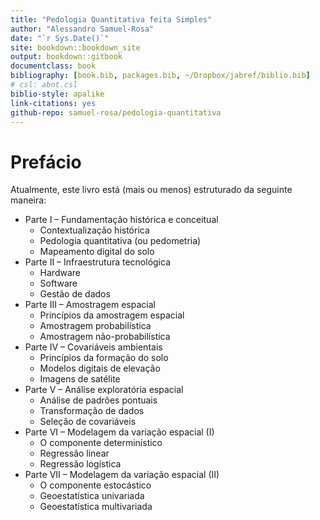 ```yaml
--- 
title: "Pedologia Quantitativa feita Simples"
author: "Alessandro Samuel-Rosa"
date: "`r Sys.Date()`"
site: bookdown::bookdown_site
output: bookdown::gitbook
documentclass: book
bibliography: [book.bib, packages.bib, ~/Dropbox/jabref/biblio.bib]
# csl: abnt.csl
biblio-style: apalike
link-citations: yes
github-repo: samuel-rosa/pedologia-quantitativa
---
```


# Prefácio {-}

Atualmente, este livro está (mais ou menos) estruturado da seguinte maneira:

* Parte I -- Fundamentação histórica e conceitual
    + Contextualização histórica
    + Pedologia quantitativa (ou pedometria)
    + Mapeamento digital do solo
* Parte II -- Infraestrutura tecnológica
    + Hardware
    + Software
    + Gestão de dados
* Parte III -- Amostragem espacial
    + Princípios da amostragem espacial
    + Amostragem probabilística
    + Amostragem não-probabilística
* Parte IV -- Covariáveis ambientais
    + Princípios da formação do solo
    + Modelos digitais de elevação
    + Imagens de satélite
* Parte V -- Análise exploratória espacial
    + Análise de padrões pontuais
    + Transformação de dados
    + Seleção de covariáveis
* Parte VI -- Modelagem da variação espacial (I)
    + O componente determinístico
    + Regressão linear
    + Regressão logística
* Parte VII -- Modelagem da variação espacial (II)
    + O componente estocástico
    + Geoestatística univariada
    + Geoestatística multivariada

[issues]: https://github.com/samuel-rosa/pedologia-quantitativa/issues "Sugestões e dúvidas"
